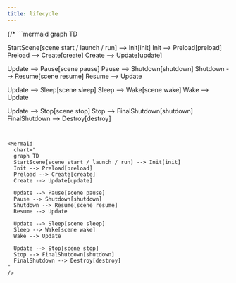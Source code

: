 ```yaml
---
title: lifecycle
---
```


{/* ```mermaid
graph TD

StartScene[scene start / launch / run] --> Init[init]
Init --> Preload[preload]
Preload --> Create[create]
Create --> Update[update]

Update --> Pause[scene pause]
Pause --> Shutdown[shutdown]
Shutdown --> Resume[scene resume]
Resume --> Update

Update --> Sleep[scene sleep]
Sleep --> Wake[scene wake]
Wake --> Update

Update --> Stop[scene stop]
Stop --> FinalShutdown[shutdown]
FinalShutdown --> Destroy[destroy]

``` */}


<Mermaid
  chart="
  graph TD
  StartScene[scene start / launch / run] --> Init[init]
  Init --> Preload[preload]
  Preload --> Create[create]
  Create --> Update[update]

  Update --> Pause[scene pause]
  Pause --> Shutdown[shutdown]
  Shutdown --> Resume[scene resume]
  Resume --> Update

  Update --> Sleep[scene sleep]
  Sleep --> Wake[scene wake]
  Wake --> Update

  Update --> Stop[scene stop]
  Stop --> FinalShutdown[shutdown]
  FinalShutdown --> Destroy[destroy]
"
/>


